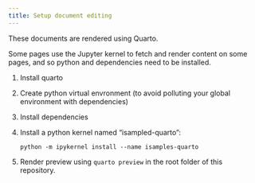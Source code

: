 ```yaml
---
title: Setup document editing
---
```


These documents are rendered using Quarto.

Some pages use the Jupyter kernel to fetch and render content on some pages, and so python and dependencies need to be installed.

1. Install quarto
2. Create python virtual envronment (to avoid polluting your global environment with dependencies)
3. Install dependencies
4. Install a python kernel named "isampled-quarto":
   ```
   python -m ipykernel install --name isamples-quarto
   ```
5. Render preview using `quarto preview` in the root folder of this repository.

